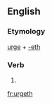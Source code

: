 ==English==

===Etymology===
[[urge]] + [[-eth]]

===Verb===
{{en-verb form}}

# {{en-archaic third-person singular of|urge}}

[[fr:urgeth]]